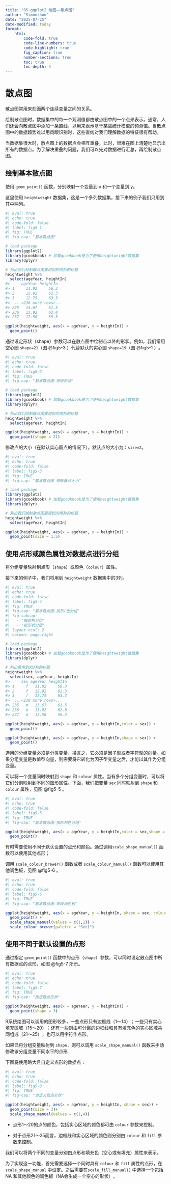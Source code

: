 ```yaml
---
title: "05-ggplot2 绘图——散点图"
author: "Simonzhou"
date: "2025-07-25"
date-modified: today
format: 
    html:
        code-fold: true
        code-line-numbers: true
        code-highlight: true
        fig_caption: true
        number-sections: true
        toc: true
        toc-depth: 3
---
```


# 散点图

散点图常用来刻画两个连续变量之间的关系。

绘制散点图时，数据集中的每一个观测值都由散点图中的一个点来表示。通常，人们还会向散点图中添加一条直线，以用来表示基于某些统计模型的预测值。当散点图中的数据趋势难以用肉眼识别时，这些直线对我们理解数据的特征很有帮助。

当数据集很大时，散点图上的数据点会相互重叠，此时，很难在图上清楚地显示出所有的数据点。为了解决重叠的问题，我们可以先对数据进行汇总，再绘制散点图。

## 绘制基本散点图

使用 `geom_point()` 函数，分别映射一个变量到 x 和一个变量到 y。

这里使用 `heightweight` 数据集，这是一个多列数据集，接下来的例子我们只用到其中两列。

```r
#| eval: true
#| echo: true
#| code-fold: false
#| label: fig5-1
#| fig: TRUE
#| fig.cap: "基本散点图"

# load package
library(ggplot2)
library(gcookbook) # 加载gcookbook是为了使用heightweight数据集
library(dplyr)

# 列出我们绘制散点图要用到的两列的标题
heightweight %>% 
  select(ageYear, heightIn)
#>     ageYear heightIn
#> 1     11.92     56.3
#> 2     12.92     62.3
#> 3     12.75     63.3
#>  ...<230 more rows>...
#> 235   13.67     61.5
#> 236   13.92     62.0
#> 237   12.58     59.3

ggplot(heightweight, aes(x = ageYear, y = heightIn)) + 
  geom_point()
```

通过设定形状（shape）参数可以在散点图中绘制点以外的形状。例如，我们常用空心圈 `shape=21`（图 @fig5-3 ）代替默认的实心圆 `shape=19`（图 @fig5-1 ）​。

```r
#| eval: true
#| echo: true
#| code-fold: false
#| label: fig5-2
#| fig: TRUE
#| fig.cap: "基本散点图-修改形状"

# load package
library(ggplot2)
library(gcookbook) # 加载gcookbook是为了使用heightweight数据集
library(dplyr)

# 列出我们绘制散点图要用到的两列的标题
heightweight %>% 
  select(ageYear, heightIn)

ggplot(heightweight, aes(x = ageYear, y = heightIn)) + 
  geom_point(shape = 21)
```

修改点的大小（在默认实心圆点的情况下），默认点的大小为：`size=2`。

```r
#| eval: true
#| echo: true
#| code-fold: false
#| label: fig5-3
#| fig: TRUE
#| fig.cap: "基本散点图-修改散点大小"

# load package
library(ggplot2)
library(gcookbook) # 加载gcookbook是为了使用heightweight数据集
library(dplyr)

# 列出我们绘制散点图要用到的两列的标题
heightweight %>% 
  select(ageYear, heightIn)

ggplot(heightweight, aes(x = ageYear, y = heightIn)) + 
  geom_point(size = 1.5)
```

## 使用点形或颜色属性对数据点进行分组

将分组变量映射到点形（`shape`）或颜色（`colour`）属性。

接下来的例子中，我们将用到 `heightweight` 数据集中的3列。

```r
#| eval: true
#| echo: true
#| code-fold: false
#| label: fig5-4
#| fig: TRUE
#| fig-cap: "基本散点图-按形/色分组"
#| fig-subcap:
#|   - "按颜色分组"
#|   - "按形状分组" 
#| layout-ncol: 2
#| column: page-right

# load package
library(ggplot2)
library(gcookbook) # 加载gcookbook是为了使用heightweight数据集
library(dplyr)

# 列出要用到的3列的标题
heightweight %>%
  select(sex, ageYear, heightIn)
#>     sex ageYear heightIn
#> 1     f   11.92     56.3
#> 2     f   12.92     62.3
#> 3     f   12.75     63.3
#>  ...<230 more rows>...
#> 235   m   13.67     61.5
#> 236   m   13.92     62.0
#> 237   m   12.58     59.3

ggplot(heightweight, aes(x = ageYear, y = heightIn,color = sex)) + 
  geom_point()

ggplot(heightweight, aes(x = ageYear, y = heightIn,shape = sex)) + 
  geom_point()
```

选用的分组变量必须是分类变量，换言之，它必须是因子型或者字符型的向量。如果分组变量是数值型向量，则需要将它转化为因子型变量之后，才能以其作为分组变量。

可以将一个变量同时映射到 `shape` 和 `colour` 属性。当有多个分组变量时，可以将它们分别映射到不同的图形属性。下面，我们把变量 `sex` 同时映射到 `shape` 和 `colour` 属性，见图 @fig5-5 。

```r
#| eval: true
#| echo: true
#| code-fold: false
#| label: fig5-5
#| fig: TRUE
#| fig-cap: "基本散点图-按形和色分组"

ggplot(heightweight, aes(x = ageYear, y = heightIn,color = sex,shape = sex)) + 
  geom_point()
```

有时需要使用不同于默认设置的点形和颜色。通过调用`scale_shape_manual()` 函数可以使用其他点形；

调用 `scale_colour_brewer()` 函数或者 `scale_colour_manual()` 函数可以使用其他调色板，见图 @fig5-6 。

```r
#| eval: true
#| echo: true
#| code-fold: false
#| label: fig5-6
#| fig: TRUE
#| fig-cap: "基本散点图-修改调色板"

ggplot(heightweight, aes(x = ageYear, y = heightIn, shape = sex, colour = sex)) + 
  geom_point() +
  scale_shape_manual(values = c(1,2)) + 
  scale_colour_brewer(palette = "Set1")
```

## 使用不同于默认设置的点形

通过指定 `geom_point()` 函数中的点形（`shape`）参数，可以同时设定散点图中所有数据点的点形，如图 @fig5-7 所示。

```r
#| eval: true
#| echo: true
#| code-fold: false
#| label: fig5-7
#| fig: TRUE
#| fig-cap: "指定散点形状"

ggplot(heightweight, aes(x = ageYear, y = heightIn)) + 
  geom_point(shape = 3)
```

R系统绘图可以调用的图形较多，一些点形只有边框线（1～14）​；一些只有实心填充区域（15～20）​；还有一些则由可分离的边框线和具有填充色的实心区域共同组成（21～25）​，也可以用字符作点形。

如果已将分组变量映射到 `shape`，则可以调用 `scale_shape_manual()` 函数来手动修改该分组变量不同水平的点形

下图将使用略大且自定义点形的数据点：

```r
#| eval: true
#| echo: true
#| code-fold: false
#| label: fig5-8
#| fig: TRUE
#| fig-cap: "自定义散点形状"

ggplot(heightweight, aes(x = ageYear, y = heightIn, shape = sex)) + 
  geom_point(size = 3)+
  scale_shape_manual(values = c(1,4))
```

-   点形1～20的点的颜色，包括实心区域的颜色都可由 `colour` 参数来控制。

-   对于点形21～25而言，边框线和实心区域的颜色则分别由 `colour` 和 `fill` 参数来控制。

我们可以将两个不同的变量分别由点形和填充色（空心或有填充）属性来表示。

为了实现这一功能，首先需要选择一个同时具有 `colour` 和 `fill` 属性的点形，在 `scale_shape_manual` 中设定。之后需要在`scale_fill_manual()` 中选择一个包括 NA 和其他颜色的调色板（NA会生成一个空心的形状）​。